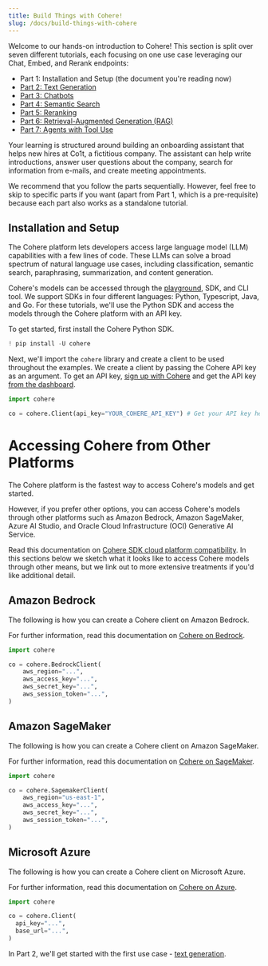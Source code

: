 ```yaml
---
title: Build Things with Cohere!
slug: /docs/build-things-with-cohere
---
```


Welcome to our hands-on introduction to Cohere! This section is split over seven different tutorials, each focusing on one use case leveraging our Chat, Embed, and Rerank endpoints:

- Part 1: Installation and Setup (the document you're reading now)
- [Part 2: Text Generation](/docs/text-generation-tutorial)
- [Part 3: Chatbots](/docs/building-a-chatbot-with-cohere)
- [Part 4: Semantic Search](/docs/semantic-search-with-cohere)
- [Part 5: Reranking](/docs/reranking-with-cohere)
- [Part 6: Retrieval-Augmented Generation (RAG)](/docs/rag-with-cohere)
- [Part 7: Agents with Tool Use](/docs/building-an-agent-with-cohere)

Your learning is structured around building an onboarding assistant that helps new hires at Co1t, a fictitious company. The assistant can help write introductions, answer user questions about the company, search for information from e-mails, and create meeting appointments.

We recommend that you follow the parts sequentially. However, feel free to skip to specific parts if you want (apart from Part 1, which is a pre-requisite) because each part also works as a standalone tutorial.

## Installation and Setup

The Cohere platform lets developers access large language model (LLM) capabilities with a few lines of code. These LLMs can solve a broad spectrum of natural language use cases, including classification, semantic search, paraphrasing, summarization, and content generation.

Cohere's models can be accessed through the [playground](https://dashboard.cohere.ai/playground/generate?model=xlarge&__hstc=14363112.d9126f508a1413c0edba5d36861c19ac.1701897884505.1722364657840.1722366723691.56&__hssc=14363112.1.1722366723691&__hsfp=3560715434), SDK, and CLI tool. We support SDKs in four different languages: Python, Typescript, Java, and Go. For these tutorials, we'll use the Python SDK and access the models through the Cohere platform with an API key.

To get started, first install the Cohere Python SDK.

```python PYTHON
! pip install -U cohere
```

Next, we'll import the `cohere` library and create a client to be used throughout the examples. We create a client by passing the Cohere API key as an argument. To get an API key, [sign up with Cohere](https://dashboard.cohere.com/welcome/register) and get the API key [from the dashboard](https://dashboard.cohere.com/api-keys).

```python PYTHON
import cohere

co = cohere.Client(api_key="YOUR_COHERE_API_KEY") # Get your API key here: https://dashboard.cohere.com/api-keys
```

# Accessing Cohere from Other Platforms

The Cohere platform is the fastest way to access Cohere's models and get started.

However, if you prefer other options, you can access Cohere's models through other platforms such as Amazon Bedrock, Amazon SageMaker, Azure AI Studio, and Oracle Cloud Infrastructure (OCI) Generative AI Service.

Read this documentation on [Cohere SDK cloud platform compatibility](/docs/cohere-works-everywhere). In this sections below we sketch what it looks like to access Cohere models through other means, but we link out to more extensive treatments if you'd like additional detail.

## Amazon Bedrock

The following is how you can create a Cohere client on Amazon Bedrock.

For further information, read this documentation on [Cohere on Bedrock](/docs/cohere-on-aws#amazon-bedrock).

```python PYTHON
import cohere

co = cohere.BedrockClient(
    aws_region="...",
    aws_access_key="...",
    aws_secret_key="...",
    aws_session_token="...",
)
```

## Amazon SageMaker

The following is how you can create a Cohere client on Amazon SageMaker.

For further information, read this documentation on [Cohere on SageMaker](/docs/cohere-on-aws#amazon-sagemaker).

```python PYTHON
import cohere

co = cohere.SagemakerClient(
    aws_region="us-east-1",
    aws_access_key="...",
    aws_secret_key="...",
    aws_session_token="...",
)
```

## Microsoft Azure

The following is how you can create a Cohere client on Microsoft Azure.

For further information, read this documentation on [Cohere on Azure](/docs/cohere-on-microsoft-azure).

```python PYTHON
import cohere

co = cohere.Client(
  api_key="...",
  base_url="...",
)
```

In Part 2, we'll get started with the first use case - [text generation](/docs/text-generation-tutorial).
